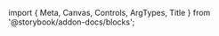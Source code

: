 ﻿import { Meta, Canvas, Controls, ArgTypes, Title } from '@storybook/addon-docs/blocks';

<Meta of={S}/>
<Title/>
<Canvas of={S.Default}/>
<Controls of={S.Default}/>
<SourceCode code={rawCode}/>

# BorderBeam
<Canvas of={B.Default}/>
<Controls of={B.Default}/>
<SourceCode code={rawCodeB}/>

# AuroraBanner
<Canvas of={A.Default}/>
<Controls of={A.Default}/>
<SourceCode code={rawCodeA}/>

# Logo
<Canvas of={L.Default}/>
<Controls of={L.Default}/>
<SourceCode code={rawCodeS}/>

